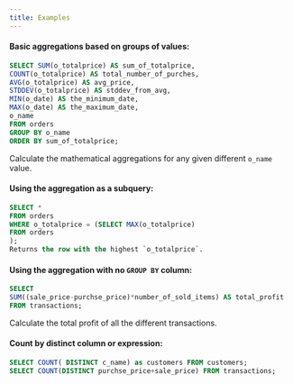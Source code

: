 ```yaml
---
title: Examples
---
```


#### Basic aggregations based on groups of values:

```sql
SELECT SUM(o_totalprice) AS sum_of_totalprice,
COUNT(o_totalprice) AS total_number_of_purches,
AVG(o_totalprice) AS avg_price,
STDDEV(o_totalprice) AS stddev_from_avg,
MIN(o_date) AS the_minimum_date,
MAX(o_date) AS the_maximum_date,
o_name
FROM orders
GROUP BY o_name
ORDER BY sum_of_totalprice;
```

Calculate the mathematical aggregations for any given different `o_name` value.


#### Using the aggregation as a subquery:

```sql
SELECT *
FROM orders
WHERE o_totalprice = (SELECT MAX(o_totalprice)
FROM orders
);
Returns the row with the highest `o_totalprice`.
```

#### Using the aggregation with no `GROUP BY` column:

```sql
SELECT
SUM((sale_price-purchse_price)*number_of_sold_items) AS total_profit
FROM transactions;
```

Calculate the total profit of all the different transactions.

#### Count by distinct column or expression:

```sql
SELECT COUNT( DISTINCT c_name) as customers FROM customers;
SELECT COUNT(DISTINCT purchse_price+sale_price) FROM transactions;
```
